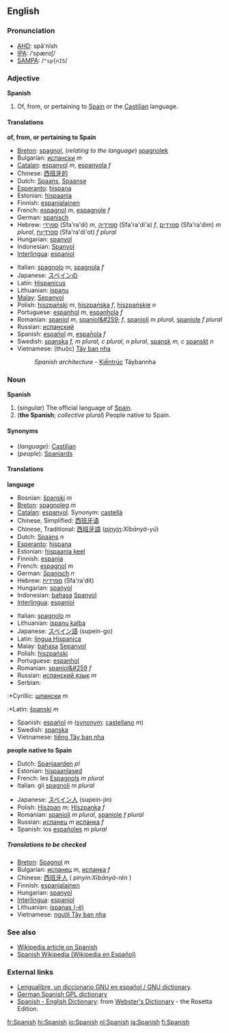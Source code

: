 ==English==
===Pronunciation===
*[[AHD]]: spă'nĭsh
*[[IPA]]: /ˈspænɪʃ/
*[[SAMPA]]: /<tt>"sp{nIS</tt>/

===Adjective===
'''Spanish'''

#Of, from, or pertaining to [[Spain]] or the [[Castilian]] language.

====Translations====

'''of, from, or pertaining to Spain'''
{{top}}
*[[Breton]]: [[spagnol]], (''relating to the language'') [[spagnolek]]
*Bulgarian: [[испански]] ''m''
*[[Catalan]]: [[espanyol]] ''m'', [[espanyola]] ''f''
*Chinese: [[西班牙的]]
*Dutch: [[Spaans]], [[Spaanse]]
*[[Esperanto]]: [[hispana]]
*Estonian: [[hispaania]]
*Finnish: [[espanjalainen]]
*French: [[espagnol]] ''m'', [[espagnole]] ''f''
*German: [[spanisch]]
*Hebrew: [[ספרדי]] (Sfa'ra'di) ''m'', [[ספרדיה]] (Sfa'ra'di'a) ''f'', [[ספרדים]] (Sfa'ra'dim) ''m plural'', [[ספרדיות]] (Sfa'ra'di'ot) ''f plural''
*Hungarian: [[spanyol]]
*Indonesian: [[Spanyol]]
*[[Interlingua]]: [[espaniol]]
{{mid}}
*Italian: [[spagnolo]] ''m'', [[spagnola]] ''f''
*Japanese: [[スペインの]]
*Latin: [[Hispanicus]]
*Lithuanian: [[ispanų]]
*[[Malay]]: [[Sepanyol]]
*Polish: [[hiszpański]] ''m'', [[hiszpańska]] ''f'', [[hiszpańskie]] ''n''
*Portuguese: [[espanhol]] ''m'', [[espanhola]] ''f''
*Romanian: [[spaniol]] ''m'', [[spaniol&#259;]] ''f'', [[spanioli]] ''m plural'', [[spaniole]] ''f plural''
*Russian: [[испанский]]
*Spanish: [[:es:español|español]] ''m'', [[:es:española|española]] ''f''
*Swedish: [[spanska]] ''f, m plural, c plural, n plural'', [[spansk]] ''m, c'' [[spanskt]] ''n''
*Vietnamese: (thuộc) [[Tây ban nha]]
*:''Spanish architecture'' - [[Kiếntrúc]] Tâybannha
{{bottom}}

===Noun===
'''Spanish'''

#(''singular'') The official language of [[w:Spain|Spain]].
#('''the Spanish'''; ''collective plural'') People native to Spain.

====Synonyms====
*(''language''): [[Castilian]]
*(''people''): [[Spaniard]]s

====Translations====
'''language'''
{{top}}
*Bosnian: [[španski]] ''m''
*[[Breton]]: [[spagnoleg]] ''m''
*[[Catalan]]: [[espanyol]]. Synonym: [[castellà]]
*Chinese, Simplified: [[西班牙语]]
*Chinese, Traditional: [[西班牙語]] (''[[pinyin]]:Xībānyá-yǔ'')
*Dutch: [[Spaans]] ''n''
*[[Esperanto]]: [[hispana]]
*Estonian: [[hispaania keel]]
*Finnish: [[espanja]]
*French: [[espagnol]] ''m''
*German: [[Spanisch]] ''n''
*Hebrew: [[ספרדית]] (Sfa'ra'dit)
*Hungarian: [[spanyol]]
*Indonesian: [[bahasa]] [[Spanyol]]
*[[Interlingua]]: [[espaniol]]
{{mid}}
*Italian: [[spagnolo]] ''m''
*Lithuanian: [[ispanų kalba]]
*Japanese: [[スペイン語]] (supein-go)
*Latin: [[lingua Hispanica]]
*Malay: [[bahasa]] [[Sepanyol]]
*Polish: [[hiszpański]]
*Portuguese: [[espanhol]]
*Romanian: [[spaniol&#259]] ''f''
*Russian: [[испанский язык]] ''m''
*Serbian:
:*Cyrillic: [[шпански]] ''m''
:*Latin: [[španski]] ''m''
*Spanish: [[español]] ''m'' ([[synonym]]: [[castellano]] ''m'')
*Swedish: [[spanska]]
*Vietnamese: [[tiếng Tây ban nha]]
{{bottom}}

'''people native to Spain'''
<!--Note: translations put in this table should be of the COLLECTIVE NOUN-->
{{top}}
*Dutch: [[Spanjaarden]] ''pl''
*Estonian: [[hispaanlased]]
*French: les [[Espagnol]]s ''m plural''
*Italian: gli [[spagnolo|spagnoli]] ''m plural''
{{mid}}
*Japanese: [[スペイン人]] (supein-jin)
*Polish: [[Hiszpan]] ''m''; [[Hiszpanka]] ''f''
*Romanian: [[spanioli]] ''m plural'', [[spaniole]] ''f plural''
*Russian: [[испанец]] ''m'' [[испанка]] ''f''
*Spanish: los [[español]]es ''m plural''
{{bottom}}

=====Translations to be checked=====
<!--Remove this section once all of the translations below have been moved into the tables above.-->
{{checktrans}}

*[[Breton]]: [[Spagnol]] ''m''
*Bulgarian: [[испанец]] ''m'', [[испанка]] ''f''
*Chinese: [[西班牙人]] ( ''pinyin:Xībānyá-rén'' )
*Finnish: [[espanjalainen]]
*Hungarian: [[spanyol]]
*[[Interlingua]]: [[espaniol]]
*Lithuanian: [[ispanas (-ė)]]
*Vietnamese: [[người Tây ban nha]]

===See also===
*[[w:Spanish|Wikipedia article on Spanish]]
*[http://es.wikipedia.org/ Spanish Wikipedia (Wikipedia en Español)]

===External links===
{{interwiktionary|code=es}}
*[http://gnucvs.vlsm.org/wwwes/lengualibre/inicio.html Lengualibre, un diccionario GNU en español / GNU dictionary].
*[http://diccionario.escomposlinux.org German Spanish GPL dictionary]
*[http://www.websters-online-dictionary.org/definition/Spanish-english/ Spanish - English Dictionary]: from [http://www.websters-online-dictionary.org/ Webster's Dictionary] - the Rosetta Edition.

[[fr:Spanish]]
[[hi:Spanish]]
[[io:Spanish]]
[[nl:Spanish]]
[[ja:Spanish]]
[[fi:Spanish]]